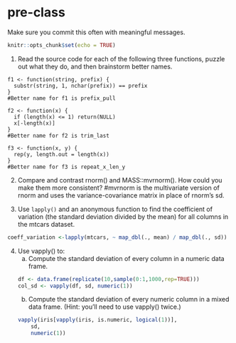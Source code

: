 # pre-class


Make sure you commit this often with meaningful messages. 



```{r setup, include=FALSE}
knitr::opts_chunk$set(echo = TRUE)
```


1. Read the source code for each of the following three functions, puzzle out what they do, and then brainstorm better names.

```
f1 <- function(string, prefix) {
  substr(string, 1, nchar(prefix)) == prefix
}
#Better name for f1 is prefix_pull

f2 <- function(x) {
  if (length(x) <= 1) return(NULL)
  x[-length(x)]
}
#Better name for f2 is trim_last

f3 <- function(x, y) {
  rep(y, length.out = length(x))
}
#Better name for f3 is repeat_x_len_y
```

2. Compare and contrast rnorm() and MASS::mvrnorm(). How could you make them more consistent?
#mvrnorm is the multivariate version of rnorm and uses the variance-covariance matrix in place of rnorm's sd. 


3. Use `lapply()` and an anonymous function to find the coefficient of variation (the standard deviation divided by the mean) for all columns in the mtcars dataset. 

```{r}
coeff_variation <-lapply(mtcars, ~ map_dbl(., mean) / map_dbl(., sd))
```

4. Use vapply() to:
    a. Compute the standard deviation of every column in a numeric data frame.
```{r}
df <- data.frame(replicate(10,sample(0:1,1000,rep=TRUE)))
col_sd <- vapply(df, sd, numeric(1))
```

    b. Compute the standard deviation of every numeric column in a mixed data frame. (Hint: you'll need to use vapply() twice.)
```{r}
vapply(iris[vapply(iris, is.numeric, logical(1))],
       sd,
       numeric(1))
```